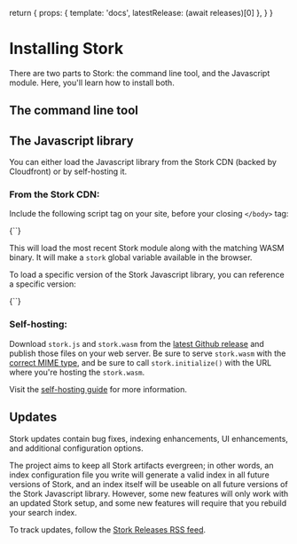 
  return {
    props: { template: 'docs', latestRelease: (await releases)[0] },
  }
}

# Installing Stork

There are two parts to Stork: the command line tool, and the Javascript module. Here, you'll learn how to install both.

## The command line tool

<InstallTabs latestRelease={props.latestRelease} />

## The Javascript library

You can either load the Javascript library from the Stork CDN (backed by Cloudfront) or by self-hosting it.

### From the Stork CDN:

Include the following script tag on your site, before your closing `</body>` tag:

<Codeblock lang="html">
  {`<script src="https://files.stork-search.net/stork.js"></script>`}
</Codeblock>

This will load the most recent Stork module along with the matching WASM binary. It will make a `stork` global variable available in the browser.

To load a specific version of the Stork Javascript library, you can reference a specific version:

<Codeblock lang="html">
  {`<script src="https://files.stork-search.net/releases/${props.latestRelease.tagName}/stork.js"></script>`}
</Codeblock>

### Self-hosting:

Download `stork.js` and `stork.wasm` from the [latest Github release](https://github.com/jameslittle230/stork/releases) and publish those files on your web server. Be sure to serve `stork.wasm` with the [correct MIME type](/docs/self-hosting), and be sure to call `stork.initialize()` with the URL where you're hosting the `stork.wasm`.

Visit the [self-hosting guide](/docs/self-hosting) for more information.

## Updates

Stork updates contain bug fixes, indexing enhancements, UI enhancements, and additional configuration options.

The project aims to keep all Stork artifacts evergreen; in other words, an index configuration file you write will generate a valid index in all future versions of Stork, and an index itself will be useable on all future versions of the Stork Javascript library. However, some new features will only work with an updated Stork setup, and some new features will require that you rebuild your search index.

To track updates, follow the [Stork Releases RSS feed](https://github.com/jameslittle230/stork/releases.atom).

